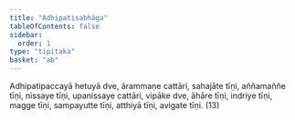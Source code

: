 ```yaml
---
title: "Adhipatisabhāga"
tableOfContents: false
sidebar:
  order: 1
type: "tipitaka"
basket: "ab"
---
```



<DynamicBreadcrumb />

<Division number="68">

<Paragraph number="1956">
Adhipatipaccayā hetuyā dve, ārammaṇe cattāri, sahajāte tīṇi, aññamaññe tīṇi, nissaye tīṇi, upanissaye cattāri, vipāke dve, āhāre tīṇi, indriye tīṇi, magge tīṇi, sampayutte tīṇi, atthiyā tīṇi, avigate tīṇi. (13)
</Paragraph>
</Division>